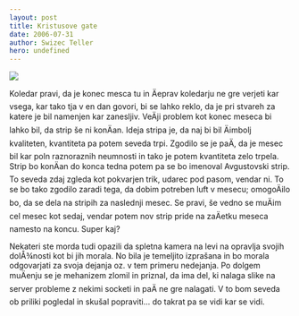 ```yaml
---
layout: post
title: Kristusove gate
date: 2006-07-31
author: Swizec Teller
hero: undefined
---
```


![](/includes/editor_upload/Image/sneeks/3_1.jpg)  
  


Koledar pravi, da je konec mesca tu in Äeprav koledarju ne gre verjeti kar vsega, kar tako tja v en dan govori, bi se lahko reklo, da je pri stvareh za katere je bil namenjen kar zanesljiv. VeÄji problem kot konec meseca bi lahko bil, da strip še ni konÄan. Ideja stripa je, da naj bi bil Äimbolj kvaliteten, kvantiteta pa potem seveda trpi. Zgodilo se je paÄ, da je mesec bil kar poln raznoraznih neumnosti in tako je potem kvantiteta zelo trpela.  
Strip bo konÄan do konca tedna potem pa se bo imenoval Avgustovski strip. To seveda zdaj zgleda kot pokvarjen trik, udarec pod pasom, vendar ni. To se bo tako zgodilo zaradi tega, da dobim potreben luft v mesecu; omogoÄilo bo, da se dela na stripih za naslednji mesec. Se pravi, še vedno se muÄim cel mesec kot sedaj, vendar potem nov strip pride na zaÄetku meseca namesto na koncu. Super kaj?  
  
Nekateri ste morda tudi opazili da spletna kamera na levi na opravlja svojih dolÅ¾nosti kot bi jih morala. No bila je temeljito izprašana in bo morala odgovarjati za svoja dejanja oz. v tem primeru nedejanja. Po dolgem muÄenju se je mehanizem zlomil in priznal, da ima del, ki nalaga slike na server probleme z nekimi socketi in paÄ ne gre nalagati. V to bom seveda ob priliki pogledal in skušal popraviti... do takrat pa se vidi kar se vidi.

